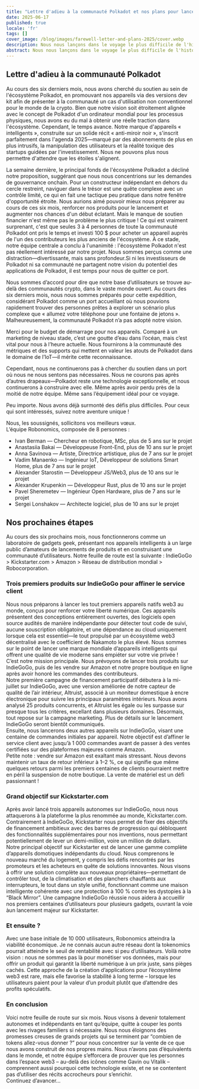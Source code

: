 ```yaml
---
title: "Lettre d'adieu à la communauté Polkadot et nos plans pour lancer les premiers appareils intelligents natifs Web3 au monde—pas pour des tokens, mais pour votre liberté !"
date: 2025-06-17
published: true
locale: 'fr'
tags: []
cover_image: /blog/images/farewell-letter-and-plans-2025/cover.webp
description: Nous nous lançons dans le voyage le plus difficile de l'histoire de l'équipe centrale de Robonomics—naviguer à la surface du « miroir noir » pour protéger l'humanité de l'intrusion des clouds d'entreprise dans nos foyers.
abstract: Nous nous lançons dans le voyage le plus difficile de l'histoire de l'équipe centrale de Robonomics—naviguer à la surface du « miroir noir » pour protéger l'humanité de l'intrusion des clouds d'entreprise dans nos foyers.
---
```


## Lettre d'adieu à la communauté Polkadot   
Au cours des six derniers mois, nous avons cherché du soutien au sein de l'écosystème Polkadot, en promouvant nos appareils via des versions dev kit afin de présenter à la communauté un cas d'utilisation non conventionnel pour le monde de la crypto. Bien que notre vision soit étroitement alignée avec le concept de Polkadot d'un ordinateur mondial pour les processus physiques, nous avons eu du mal à obtenir une réelle traction dans l'écosystème. Cependant, le temps avance. Notre marque d'appareils « intelligents », construite sur un solide récit « anti-miroir noir », s'inscrit parfaitement dans l'agenda 2025—marqué par des abonnements de plus en plus intrusifs, la manipulation des utilisateurs et la réalité toxique des startups guidées par l'investissement. Nous ne pouvons plus nous permettre d'attendre que les étoiles s'alignent.   

La semaine dernière, le principal fonds de l'écosystème Polkadot a décliné notre proposition, suggérant que nous nous concentrions sur les demandes de gouvernance onchain. Pour un constructeur indépendant en dehors du cercle restreint, naviguer dans le trésor est une quête complexe avec un contrôle limité, ce qui en fait une tactique peu pratique dans notre fenêtre d'opportunité étroite. Nous aurions aimé pouvoir mieux nous préparer au cours de ces six mois, renforcer nos produits pour le lancement et augmenter nos chances d'un début éclatant. Mais le manque de soutien financier n'est même pas le problème le plus critique ! Ce qui est vraiment surprenant, c'est que seules 3 à 4 personnes de toute la communauté Polkadot ont pris le temps et investi 100 $ pour acheter un appareil auprès de l'un des contributeurs les plus anciens de l'écosystème. À ce stade, notre équipe centrale a conclu à l'unanimité : l'écosystème Polkadot n'est pas réellement intéressé par notre projet. Nous sommes perçus comme une distraction—divertissante, mais sans profondeur.Si ni les investisseurs de Polkadot ni sa communauté ne partagent notre vision du potentiel des applications de Polkadot, il est temps pour nous de quitter ce port.  

Nous sommes d’accord pour dire que notre base d’utilisateurs se trouve au-delà des communautés crypto, dans le vaste monde ouvert. Au cours des six derniers mois, nous nous sommes préparés pour cette expédition, considérant Polkadot comme un port accueillant où nous pouvions rapidement trouver des personnes prêtes à explorer un scénario plus complexe que « allumez votre téléphone pour une fontaine de jetons ». Malheureusement, la communauté Polkadot n’a pas adopté notre vision.  

Merci pour le budget de démarrage pour nos appareils. Comparé à un marketing de niveau stade, c’est une goutte d’eau dans l’océan, mais c’est vital pour nous à l’heure actuelle. Nous fournirons à la communauté des métriques et des supports qui mettent en valeur les atouts de Polkadot dans le domaine de l’IoT—il mérite cette reconnaissance.  

Cependant, nous ne continuerons pas à chercher du soutien dans un port où nous ne nous sentons pas nécessaires. Nous ne courons pas après d’autres drapeaux—Polkadot reste une technologie exceptionnelle, et nous continuerons à construire avec elle. Même après avoir perdu près de la moitié de notre équipe. Même sans l’équipement idéal pour ce voyage.  

Peu importe. Nous avons déjà surmonté des défis plus difficiles. Pour ceux qui sont intéressés, suivez notre aventure unique !  

Nous, les soussignés, sollicitons vos meilleurs vœux.  
L’équipe Robonomics, composée de 8 personnes :  
- Ivan Berman — Chercheur en robotique, MSc, plus de 5 ans sur le projet  
- Anastasiia Bakai — Développeuse Front-End, plus de 10 ans sur le projet  
- Anna Savinova — Artiste, Directrice artistique, plus de 7 ans sur le projet  
- Vadim Manaenko — Ingénieur IoT, Développeur de solutions Smart Home, plus de 7 ans sur le projet  
- Alexander Starostin — Développeur JS/Web3, plus de 10 ans sur le projet  
- Alexander Krupenkin — Développeur Rust, plus de 10 ans sur le projet  
- Pavel Sheremetev — Ingénieur Open Hardware, plus de 7 ans sur le projet  
- Sergei Lonshakov — Architecte logiciel, plus de 10 ans sur le projet  
   
## Nos prochaines étapes  
Au cours des six prochains mois, nous fonctionnerons comme un laboratoire de gadgets geek, présentant nos appareils intelligents à un large public d’amateurs de lancements de produits et en construisant une communauté d’utilisateurs. Notre feuille de route est la suivante : IndieGoGo > Kickstarter.com > Amazon > Réseau de distribution mondial > Robocorporation.  

### Trois premiers produits sur IndieGoGo pour affiner le service client  
Nous nous préparons à lancer les tout premiers appareils natifs web3 au monde, conçus pour renforcer votre liberté numérique. Ces appareils présentent des conceptions entièrement ouvertes, des logiciels open source audités de manière indépendante pour détecter tout code de suivi, aucune souscription obligatoire, et une dépendance au cloud uniquement lorsque cela est essentiel—le tout propulsé par un écosystème web3 décentralisé avec le coefficient de Nakamoto le plus élevé. Nous sommes sur le point de lancer une marque mondiale d’appareils intelligents qui offrent une qualité de vie moderne sans empiéter sur votre vie privée !  
C’est notre mission principale. Nous prévoyons de lancer trois produits sur IndieGoGo, puis de les vendre sur Amazon et notre propre boutique en ligne après avoir honoré les commandes des contributeurs.  
Notre première campagne de financement participatif débutera à la mi-juillet sur IndieGoGo, avec une version améliorée de notre capteur de qualité de l’air intérieur, Altruist, associé à un moniteur domestique à encre électronique pour suivre les principaux paramètres intérieurs. Nous avons analysé 25 produits concurrents, et Altruist les égale ou les surpasse sur presque tous les critères, excellant dans plusieurs domaines. Désormais, tout repose sur la campagne marketing. Plus de détails sur le lancement IndieGoGo seront bientôt communiqués.  
Ensuite, nous lancerons deux autres appareils sur IndieGoGo, visant une centaine de commandes initiales par appareil. Notre objectif est d’affiner le service client avec jusqu’à 1 000 commandes avant de passer à des ventes certifiées sur des plateformes majeures comme Amazon.  
Petite note : vendre sur Amazon est exaltant mais stressant. Nous devons maintenir un taux de retour inférieur à 1–2 %, ce qui signifie que même quelques retours parmi les premiers centaines de clients pourraient mettre en péril la suspension de notre boutique. La vente de matériel est un défi passionnant !  

### Grand objectif sur Kickstarter.com  
Après avoir lancé trois appareils autonomes sur IndieGoGo, nous nous attaquerons à la plateforme la plus renommée au monde, Kickstarter.com. Contrairement à IndieGoGo, Kickstarter nous permet de fixer des objectifs de financement ambitieux avec des barres de progression qui débloquent des fonctionnalités supplémentaires pour nos inventions, nous permettant potentiellement de lever un demi-million, voire un million de dollars.  
Notre principal objectif sur Kickstarter est de lancer une gamme complète d’appareils domotiques indépendants du cloud. Nous comprenons le nouveau marché du logement, y compris les défis rencontrés par les promoteurs et les acheteurs en quête de solutions innovantes. Nous visons à offrir une solution complète aux nouveaux propriétaires—permettant de contrôler tout, de la climatisation et des planchers chauffants aux interrupteurs, le tout dans un style unifié, fonctionnant comme une maison intelligente cohérente avec une protection à 100 % contre les dystopies à la “Black Mirror”. Une campagne IndieGoGo réussie nous aidera à accueillir nos premiers centaines d’utilisateurs pour plusieurs gadgets, ouvrant la voie àun lancement majeur sur Kickstarter.   

### Et ensuite ?   
Avec une base initiale de 10 000 utilisateurs, Robonomics atteindra la viabilité économique. Je ne connais aucun autre réseau dont la tokenomics pourrait atteindre le seuil de rentabilité avec si peu d’utilisateurs. Voilà notre vision : nous ne sommes pas là pour monétiser vos données, mais pour offrir un produit qui garantit la liberté numérique à un prix juste, sans pièges cachés. Cette approche de la création d’applications pour l’écosystème web3 est rare, mais elle favorise la stabilité à long terme – lorsque les utilisateurs paient pour la valeur d’un produit plutôt que d’attendre des profits spéculatifs.    

### En conclusion   
Voici notre feuille de route sur six mois. Nous visons à devenir totalement autonomes et indépendants en tant qu’équipe, quitte à couper les ponts avec les rivages familiers si nécessaire. Nous nous éloignons des promesses creuses de grands projets qui se terminent par “combien de tokens allez-vous donner ?” pour nous concentrer sur la vente de ce que nous avons construit de nos propres mains. Nous n’avons pas d’équivalents dans le monde, et notre équipe s’efforcera de prouver que les personnes dans l’espace web3 – au-delà des icônes comme Gavin ou Vitalik – comprennent aussi pourquoi cette technologie existe, et ne se contentent pas d’utiliser des récits accrocheurs pour s’enrichir.   
Continuez d’avancer…   
